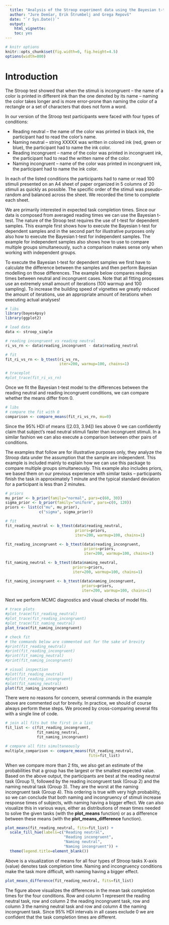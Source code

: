 ```yaml
---
  title: "Analysis of the Stroop experiment data using the Bayesian t-test"
  author: "Jure Demšar, Erik Štrumbelj and Grega Repovš"
  date: "`r Sys.Date()`"
  output:
    html_vignette:
    toc: yes
---
```


<!--
  %\VignetteEngine{knitr::rmarkdown}
  %\VignetteEncoding{UTF-8}
  %\VignetteIndexEntry{b_ttest: Bayesian t-test}
-->

```r
# knitr options
knitr::opts_chunk$set(fig.width=6, fig.height=4.5)
options(width=800)
```

# Introduction

The Stroop test showed that when the stimuli is incongruent -- the name of a color is printed in different ink than the one denoted by its name -- naming the color takes longer and is more error-prone than naming the color of a rectangle or a set of characters that does not form a word.

In our version of the Stroop test participants were faced with four types of conditions:

* Reading neutral -- the name of the color was printed in black ink, the participant had to read the color's name.
* Naming neutral -- string XXXXX was written in colored ink (red, green or blue), the participant had to name the ink color.
* Reading incongruent -- name of the color was printed in incongruent ink, the participant had to read the written name of the color.
* Naming incongruent -- name of the color was printed in incongruent ink, the participant had to name the ink color.

In each of the listed conditions the participants had to name or read 100 stimuli presented on an A4 sheet of paper organized in 5 columns of 20 stimuli as quickly as possible. The specific order of the stimuli was pseudo-random and balanced across the sheet. We recorded the time to complete each sheet. 

We are primarily interested in expected task completion times. Since our data is composed from averaged reading times we can use the Bayesian t-test. The nature of the Stroop test requires the use of t-test for dependent samples. This example first shows how to execute the Bayesian t-test for dependent samples and in the second part for illustrative purposes only also how to execute the Bayesian t-test for independent samples. The example for independent samples also shows how to use \pkg{bayes4psy} to compare multiple groups simultaneously, such a comparison makes sense only when working with independent groups.

To execute the Bayesian t-test for dependent samples we first have to calculate the difference between the samples and then perform Bayesian modelling on those differences. The example below compares reading times between neutral and incongruent cases. Note that all fitting processes use an extremely small amount of iterations (100 warmup and 100 sampling). To increase the building speed of vignettes we greatly reduced the amount of iterations, use an appropriate amount of iterations when executing actual analyses!

```r
# libs
library(bayes4psy)
library(ggplot2)

# load data
data <- stroop_simple

# reading incongruent vs reading neutral
ri_vs_rn <- data$reading_incongruent - data$reading_neutral

# fit
fit_ri_vs_rn <- b_ttest(ri_vs_rn,
                        iter=200, warmup=100, chains=1)

# traceplot
#plot_trace(fit_ri_vs_rn)
```

Once we fit the Bayesian t-test model to the differences between the reading neutral and reading incongruent conditions, we can compare whether the means differ from 0.

```r
# libs
# compare the fit with 0
comparison <- compare_means(fit_ri_vs_rn, mu=0)
```

Since the 95\% HDI of means ([2.03, 3.94]) lies above 0 we can confidently claim that subject's read neutral stimuli faster than incongruent stimuli. In a similar fashion we can also execute a comparison between other pairs of conditions.

The examples that follow are for illustrative purposes only, they analyze the Stroop data under the assumption that the sample are independent. This example is included mainly to explain how we can use this package to compare multiple groups simultaneously. This example also includes priors, we based them on our previous experience with similar tasks -- participants finish the task in approximately 1 minute and the typical standard deviation for a participant is less than 2 minutes.

```r
# priors
mu_prior <- b_prior(family="normal", pars=c(60, 30))
sigma_prior <- b_prior(family="uniform", pars=c(0, 120))
priors <- list(c("mu", mu_prior),
               c("sigma", sigma_prior))

# fit
fit_reading_neutral <- b_ttest(data$reading_neutral,
                               priors=priors,
                               iter=200, warmup=100, chains=1)

fit_reading_incongruent <- b_ttest(data$reading_incongruent,
                                   priors=priors,
                                   iter=200, warmup=100, chains=1)

fit_naming_neutral <- b_ttest(data$naming_neutral,
                              priors=priors,
                              iter=200, warmup=100, chains=1)

fit_naming_incongruent <- b_ttest(data$naming_incongruent,
                                  priors=priors,
                                  iter=200, warmup=100, chains=1)
```

Next we perform MCMC diagnostics and visual checks of model fits.

```r
# trace plots
#plot_trace(fit_reading_neutral)
#plot_trace(fit_reading_incongruent)
#plot_trace(fit_naming_neutral)
plot_trace(fit_naming_incongruent)

# check fit
# the commands below are commented out for the sake of brevity
#print(fit_reading_neutral)
#print(fit_reading_incongruent)
#print(fit_naming_neutral)
#print(fit_naming_incongruent)

# visual inspection
#plot(fit_reading_neutral)
#plot(fit_reading_incongruent)
#plot(fit_naming_neutral)
plot(fit_naming_incongruent)
```

There were no reasons for concern, several commands in the example above are commented out for brevity. In practice, we should of course always perform these steps. We proceed by cross-comparing several fits with a single line of code.

```r
# join all fits but the first in a list
fit_list <- c(fit_reading_incongruent,
              fit_naming_neutral,
              fit_naming_incongruent)

# compare all fits simultaneously
multiple_comparison <- compare_means(fit_reading_neutral,
                                     fits=fit_list)
```

When we compare more than 2 fits, we also get an estimate of the probabilities that a group has the largest or the smallest expected value. Based on the above output, the participants are best at the reading neutral task (Group 1), followed by the reading incongruent task (Group 2) and the naming neutral task (Group 3). They are the worst at the naming incongruent task (Group 4). This ordering is true with very high probability, so we can conclude that both naming and incongruency of stimuli increase response times of subjects, with naming having a bigger effect. We can also visualize this in various ways, either as distributions of mean times needed to solve the given tasks (with the **plot_means** function) or as a difference between these means (with the **plot_means_difference** function).

```r
plot_means(fit_reading_neutral, fits=fit_list) +
  scale_fill_hue(labels=c("Reading neutral",
                          "Reading incongruent",
                          "Naming neutral",
                          "Naming incongruent")) +
  theme(legend.title=element_blank())
```
Above is a visualization of means for all four types of Stroop tasks X-axis (value) denotes task completion time. Naming and incongruency conditions make the task more difficult, with naming having a bigger effect.

```r
plot_means_difference(fit_reading_neutral, fits=fit_list) 
```

The figure above visualizes the differences in the mean task completion times for the four conditions. Row and column 1 represent the reading neutral task, row and column 2 the reading incongruent task, row and column 3 the naming neutral task and row and column 4 the naming incongruent task. Since 95% HDI intervals in all cases exclude 0 we are confident that the task completion times are different.
